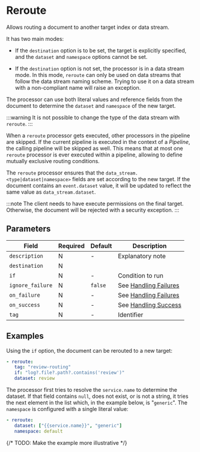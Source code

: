 # Reroute

<Synopsis>
Allows routing a document to another target index or data stream.
</Synopsis>

It has two main modes:

* If the `destination` option is to be set, the target is explicitly specified, and the `dataset` and `namespace` options cannot be set.

* If the `destination` option is not set, the processor is in a data stream mode. In this mode, `reroute` can only be used on data streams that follow the data stream naming scheme. Trying to use it on a data stream with a non-compliant name will raise an exception.

The processor can use both literal values and reference fields from the document to determine the `dataset` and `namespace` of the new target.

:::warning
It is not possible to change the type of the data stream with `reroute`.
:::

When a `reroute` processor gets executed, other processors in the pipeline are skipped. If the current pipeline is executed in the context of a _Pipeline_, the calling pipeline will be skipped as well. This means that at most one `reroute` processor is ever executed within a pipeline, allowing to define mutually exclusive routing conditions.

The `reroute` processor ensures that the `data_stream.<type|dataset|namespace>` fields are set according to the new target. If the document contains an `event.dataset` value, it will be updated to reflect the same value as `data_stream.dataset`.

:::note
The client needs to have execute permissions on the final target. Otherwise, the document will be rejected with a security exception.
:::

## Parameters

|Field|Required|Default|Description|
|---|---|---|---|
|`description`|N|-|Explanatory note|
|`destination`|N|||
|`if`|N|-|Condition to run|
|`ignore_failure`|N|`false`|See [Handling Failures](../handling-failures.mdx)|
|`on_failure`|N|-|See [Handling Failures](../handling-failures.mdx)|
|`on_success`|N|-|See [Handling Success](../handling-success.mdx)|
|`tag`|N|-|Identifier|

## Examples

Using the `if` option, the document can be rerouted to a new target:

```yaml
- reroute:
   tag: "review-routing"
   if: "log?.file?.path?.contains('review')"
   dataset: review
```

The processor first tries to resolve the `service.name` to determine the dataset. If that field contains `null`, does not exist, or is not a string, it tries the next element in the list which, in the example below, is "`generic`". The `namespace` is configured with a single literal value:

```yaml
- reroute:
   dataset: ["{{service.name}}", "generic"]
   namespace: default
```

{/* TODO: Make the example more illustrative */}
